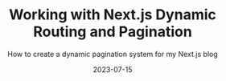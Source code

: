 ---
type: 'Post'
title: 'Working with Next.js Dynamic Routing and Pagination'
tags: ['Next.js']
summary: 'Next.js dynamic routing is extremely powerful! However, I ran into few issues trying to make that work with paginating dynamic category pages for my blog. I will share how I managed to work it out here'
subtitle: 'How to create a dynamic pagination system for my Next.js blog'
featured: false
date: '2023-07-15'
category: 'engineering'
---